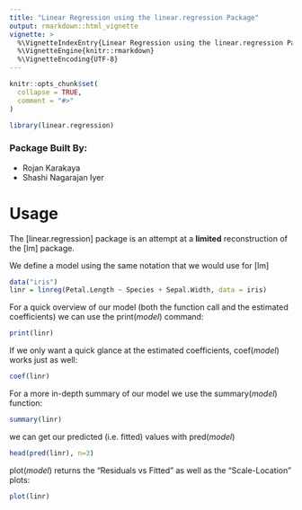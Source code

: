 ```yaml
---
title: "Linear Regression using the linear.regression Package"
output: rmarkdown::html_vignette
vignette: >
  %\VignetteIndexEntry{Linear Regression using the linear.regression Package}
  %\VignetteEngine{knitr::rmarkdown}
  %\VignetteEncoding{UTF-8}
---
```


```r
knitr::opts_chunk$set(
  collapse = TRUE,
  comment = "#>"
)
```

```r
library(linear.regression)
```

### Package Built By:

* Rojan Karakaya
* Shashi Nagarajan Iyer

# Usage

The [linear.regression] package is an attempt at a **limited** reconstruction of the [lm] package.

We define a model using the same notation that we would use for [lm]

```r
data("iris")
linr = linreg(Petal.Length ~ Species + Sepal.Width, data = iris)
```

For a quick overview of our model (both the function call and the estimated coefficients) we can use the print(*model*) command:

```r
print(linr)
```

If we only want a quick glance at the estimated coefficients, coef(*model*) works just as well:

```r
coef(linr)
```

For a more in-depth summary of our model we use the summary(*model*) function:

```r
summary(linr)
```

we can get our predicted (i.e. fitted) values with pred(*model*)

```r
head(pred(linr), n=3)
```

plot(*model*) returns the "Residuals vs Fitted" as well as the "Scale-Location" plots:

```r
plot(linr)
```

